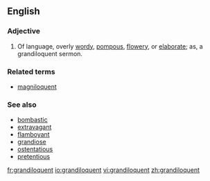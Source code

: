 ==English==

===Adjective===
{{en-adj}}
# Of language, overly [[wordy]], [[pompous]], [[flowery]], or [[elaborate]]; as, a grandiloquent sermon.

===Related terms===
<!-- Morphologically related, non-derived terms, and not in the etymology -->
* [[magniloquent]]

===See also===
* [[bombastic]]
* [[extravagant]]
* [[flamboyant]]
* [[grandiose]]
* [[ostentatious]]
* [[pretentious]]

[[fr:grandiloquent]]
[[io:grandiloquent]]
[[vi:grandiloquent]]
[[zh:grandiloquent]]